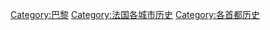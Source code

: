 {{catmore}}
{{Commonscat|History of Paris}}

[[Category:巴黎|Category:巴黎]]
[[Category:法国各城市历史|Category:法国各城市历史]]
[[Category:各首都历史|Category:各首都历史]]